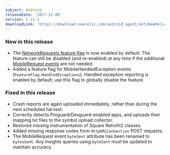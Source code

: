```yaml
---
subject: Android
releaseDate: '2017-11-08'
version: 5.15.2
downloadLink: 'https://download.newrelic.com/android_agent/ant/NewRelic_Android_Agent_5.15.2.zip'
---
```


### New in this release

* The [NetworkRequests feature flag](/docs/mobile-monitoring/new-relic-mobile-android/api-guides/android-agent-configuration-feature-flags#ff-networkRequests) is now enabled by default. The feature can still be disabled (and re-enabled) at any time if the additional [MobileRequest events](/docs/insights/insights-data-sources/default-data/mobile-events-attributes#mobilerequest-attributes) are not needed.
* Added a feature flag for MobileHandledException events (`FeatureFlag.HandledExceptions`). Handled exception reporting is enabled by default; use this flag to globally disable the feature.

### Fixed in this release

* Crash reports are again uploaded immediately, rather than during the next scheduled harvest.
* Correctly detects Proguard/Dexguard-enabled apps, and uploads their mapping.txt files to the symbol upload collector.
* Restored missing instrumentation of Square Retrofit2 classes.
* Added missing response codes from `HttpURLConnection` POST requests.
* The MobileRequest event `byteSent` attribute has been renamed to `bytesSent`. Any Insights queries using `byteSent` must be updated to maintain accuracy.
